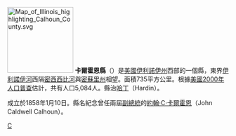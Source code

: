 {{Otheruses|卡爾霍恩縣|subject=美國伊利諾伊州的一個縣|other=同名的縣}}
[[File:Map_of_Illinois_highlighting_Calhoun_County.svg|150px]]
'''卡爾霍恩縣'''（{{lang-en|Calhoun County}}）是[[美國|美國]][[伊利諾伊州|伊利諾伊州]]西部的一個縣，東界[[伊利諾伊河|伊利諾伊河]]西隔[[密西西比河|密西西比河]]與[[密蘇里州|密蘇里州]]相望。面積735平方公里。根據[[美國2000年人口普查|美國2000年人口普查]]估計，共有人口5,084人。縣治[[哈丁_(伊利諾伊州)|哈丁]]（Hardin）。

成立於1858年1月10日。縣名紀念曾任兩屆[[美國副總統|副總統]]的[[約翰·C·卡爾霍恩|約翰·C·卡爾霍恩]]（John Caldwell Calhoun）。

{{伊利诺伊州}}
{{卡爾霍恩縣 (伊利諾伊州)}}
{{Illinois-stub}}
[[Category:伊利諾州行政區劃|C]]